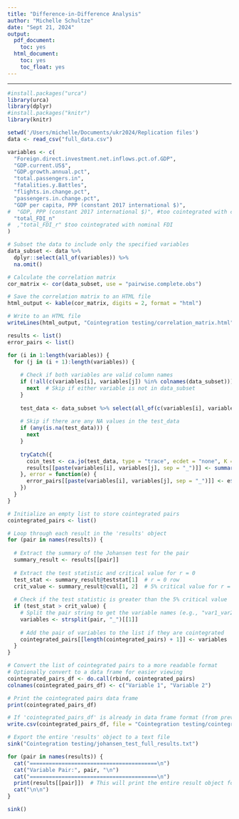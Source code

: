 ```yaml
---
title: "Difference-in-Difference Analysis"
author: "Michelle Schultze"
date: "Sept 21, 2024"
output:
  pdf_document:
    toc: yes
  html_document:
    toc: yes
    toc_float: yes
---
```

---

```r
#install.packages("urca")
library(urca)
library(dplyr)
#install.packages("knitr")
library(knitr)

setwd('/Users/michelle/Documents/ukr2024/Replication files')
data <- read_csv("full_data.csv")
```

```r
variables <- c(
  "Foreign.direct.investment.net.inflows.pct.of.GDP", 
  "GDP.current.US$", 
  "GDP.growth.annual.pct", 
  "total.passengers.in", 
  "fatalities.y.Battles", 
  "flights.in.change.pct", 
  "passengers.in.change.pct", 
  "GDP per capita, PPP (constant 2017 international $)", 
#  "GDP, PPP (constant 2017 international $)", #too cointegrated with current $US GDP
  "total_FDI_n"
#  ,"total_FDI_r" $too cointegrated with nominal FDI
)

# Subset the data to include only the specified variables
data_subset <- data %>%
  dplyr::select(all_of(variables)) %>%
  na.omit()
```

```r
# Calculate the correlation matrix
cor_matrix <- cor(data_subset, use = "pairwise.complete.obs")

# Save the correlation matrix to an HTML file
html_output <- kable(cor_matrix, digits = 2, format = "html")

# Write to an HTML file
writeLines(html_output, "Cointegration testing/correlation_matrix.html")

```


```r
results <- list()
error_pairs <- list()

for (i in 1:length(variables)) {
  for (j in (i + 1):length(variables)) {
    
    # Check if both variables are valid column names
    if (!all(c(variables[i], variables[j]) %in% colnames(data_subset))) {
      next  # Skip if either variable is not in data_subset
    }
    
    test_data <- data_subset %>% select(all_of(c(variables[i], variables[j])))
    
    # Skip if there are any NA values in the test_data
    if (any(is.na(test_data))) {
      next
    }
    
    tryCatch({
      coin_test <- ca.jo(test_data, type = "trace", ecdet = "none", K = 2)
      results[[paste(variables[i], variables[j], sep = "_")]] <- summary(coin_test)
    }, error = function(e) {
      error_pairs[[paste(variables[i], variables[j], sep = "_")]] <- e$message
    })
  }
}

```


```r
# Initialize an empty list to store cointegrated pairs
cointegrated_pairs <- list()

# Loop through each result in the 'results' object
for (pair in names(results)) {
  
  # Extract the summary of the Johansen test for the pair
  summary_result <- results[[pair]]
  
  # Extract the test statistic and critical value for r = 0
  test_stat <- summary_result@teststat[1]  # r = 0 row
  crit_value <- summary_result@cval[1, 2]  # 5% critical value for r = 0
  
  # Check if the test statistic is greater than the 5% critical value
  if (test_stat > crit_value) {
    # Split the pair string to get the variable names (e.g., "var1_var2")
    variables <- strsplit(pair, "_")[[1]]
    
    # Add the pair of variables to the list if they are cointegrated
    cointegrated_pairs[[length(cointegrated_pairs) + 1]] <- variables
  }
}

# Convert the list of cointegrated pairs to a more readable format
# Optionally convert to a data frame for easier viewing
cointegrated_pairs_df <- do.call(rbind, cointegrated_pairs)
colnames(cointegrated_pairs_df) <- c("Variable 1", "Variable 2")

# Print the cointegrated pairs data frame
print(cointegrated_pairs_df)

```

```r
# If 'cointegrated_pairs_df' is already in data frame format (from previous step):
write.csv(cointegrated_pairs_df, file = "Cointegration testing/cointegrated_pairs.csv", row.names = FALSE)
```


```r
# Export the entire 'results' object to a text file
sink("Cointegration testing/johansen_test_full_results.txt")

for (pair in names(results)) {
  cat("========================================\n")
  cat("Variable Pair:", pair, "\n")
  cat("========================================\n")
  print(results[[pair]])  # This will print the entire result object for each pair
  cat("\n\n")
}

sink()
```


